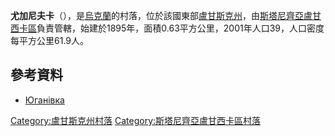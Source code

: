 {{coord|48|40|57|N|39|42|43|E|scale:100000|display=title}}

'''尤加尼夫卡'''（{{lang-uk|Юганівка}}），是[[烏克蘭|烏克蘭]]的村落，位於該國東部[[盧甘斯克州|盧甘斯克州]]，由[[斯塔尼齊亞盧甘西卡區|斯塔尼齊亞盧甘西卡區]]負責管轄，始建於1895年，面積0.63平方公里，2001年人口39，人口密度每平方公里61.9人。

==參考資料==
*[http://w1.c1.rada.gov.ua/pls/z7502/A005?rdat1=03.11.2012&rf7571=18687 Юганівка]{{dead link|date=2017年12月 |bot=InternetArchiveBot |fix-attempted=yes }}

{{DEFAULTSORT:Юганівка}}
[[Category:盧甘斯克州村落|Category:盧甘斯克州村落]]
[[Category:斯塔尼齊亞盧甘西卡區村落|Category:斯塔尼齊亞盧甘西卡區村落]]


{{Luhansk-geo-stub}}